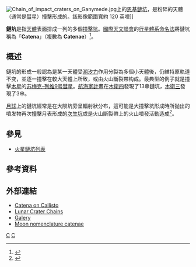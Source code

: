 [[Image:Chain_of_impact_craters_on_Ganymede.jpg|thumb]]上的[[恩基鏈坑|恩基鏈坑]]，是粉碎的天體（通常是[[彗星|彗星]]）撞擊形成的。該影像範圍寬約 120 英哩]]

'''鏈坑'''是指[[天體|天體]]表面排成一列的多個[[撞擊坑|撞擊坑]]。[[國際天文聯會|國際天文聯會]]的[[行星體系命名法|行星體系命名法]]將鏈坑稱為「'''Catena'''」（複數為 '''Catenae'''）<ref>{{cite web|url=http://planetarynames.wr.usgs.gov/jsp/append5.jsp|title=Gazetteer of Planetary Nomenclature - Descriptor Terms (Feature Types)|accessdate=2008-02-03}}</ref>。

==概述==
鏈坑的形成一般認為是某一天體受[[潮汐力|潮汐力]]作用分裂為多個小天體後，仍維持原軌道不变，並逐一撞擊在較大天體上所致，或由火山斷裂帶构成。最典型的例子就是撞擊[[木星|木星]]的[[苏梅克-列维9号彗星|苏梅克-列维9号彗星]]。[[航海家計畫|航海家計畫]]在[[木衛四|木衛四]]發現了13串鏈坑，[[木衛三|木衛三]]發現了3串。

[[月球|月球]]上的鏈坑經常是在大陨坑旁呈輻射狀分布，這可能是大撞擊坑形成時所抛出的噴发物再次撞擊月表形成的[[次級撞擊坑|次生坑]]或是火山斷裂帶上的火山噴發活動造成<ref>{{cite web|url=http://www.hq.nasa.gov/office/pao/History/SP-362/ch5.3.htm|title=Apollo over  the Moon - Chapter 5: Craters|accessdate=2008-02-03}}</ref>。

==參見==
*[[火星鏈坑列表|火星鏈坑列表]]

==參考資料==
{{reflist}}

==外部連結==
*[http://neo.jpl.nasa.gov/images/callisto.html Catena on Callisto]
*[http://www.fourmilab.ch/earthview/lunarform/catena.html Lunar Crater Chains]
*[https://web.archive.org/web/20110918112813/http://www.lpod.org/coppermine/thumbnails.php?album=47 Galery]
*[https://web.archive.org/web/20110721051220/http://lunar.ksc.nasa.gov/science/geography_items/catena.html Moon nomenclature catenae]

{{DEFAULTSORT:Crater Chain}}
[[Category:隕石坑|C]]
[[Category:行星地质学|C]]